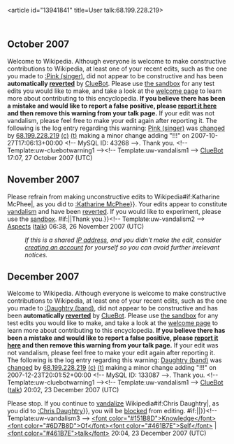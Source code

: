 <article id="13941841" title=User talk:68.199.228.219>
	<talkpage id="13941841" title="User talk:68.199.228.219">

== October 2007 ==
{{{icon|[[Image:Information.svg|left|25px]] }}}Welcome to Wikipedia. Although everyone is welcome to make constructive contributions to Wikipedia, at least one of your recent edits, such as the one you made to [[:Pink (singer)]], did not appear to be constructive and has been '''automatically [[Help:Reverting|reverted]]''' by [[User:ClueBot|ClueBot]].  Please use [[Wikipedia:Sandbox|the sandbox]] for any test edits you would like to make, and take a look at the [[Wikipedia:Introduction|welcome page]] to learn more about contributing to this encyclopedia. {{User:ClueBot/Tracker}} '''If you believe there has been a mistake and would like to report a false positive, please [[User:ClueBot/FalsePositives|report it here]] and then remove this warning from your talk page.'''  If your edit was not vandalism, please feel free to make your edit again after reporting it. The following is the log entry regarding this warning: [[Pink (singer)]] was [http://en.wikipedia.org/w/index.php?title=Pink+%28singer%29&amp;diff=167457115&amp;oldid=167454766 changed] by [[User:68.199.228.219|68.199.228.219]] [[Special:Contributions/68.199.228.219|(c)]] [[User talk:68.199.228.219|(t)]] making a minor change adding &quot;!!!&quot; on 2007-10-27T17:06:13+00:00 &lt;!-- MySQL ID: 43268 --&gt;. Thank you. &lt;!-- Template:uw-cluebotwarning1 --&gt;&lt;!-- Template:uw-vandalism1 --&gt; [[User:ClueBot|ClueBot]] 17:07, 27 October 2007 (UTC)

== November 2007 ==

{{{icon|[[Image:Information.svg|25px]] }}}Please refrain from making unconstructive edits to Wikipedia{{{{{subst|}}}#if:Katharine McPhee|, as you did to [[:Katharine McPhee]]}}. Your edits appear to constitute [[Wikipedia:Vandalism|vandalism]] and have been [[Help:Reverting|reverted]]. If you would like to experiment, please use the [[Wikipedia:Sandbox|sandbox]]. {{{{{subst|}}}#if:{{{2|}}}|{{{2}}}|Thank you.}}&lt;!-- Template:uw-vandalism2 --&gt; [[User:Aspects|Aspects]] ([[User talk:Aspects|talk]]) 06:38, 26 November 2007 (UTC)

:''If this is a shared [[IP address]], and you didn't make the edit, consider [[Wikipedia:Why create an account?|creating an account]] for yourself so you can avoid further irrelevant notices.''

== December 2007 ==
{{{icon|[[Image:Information.svg|left|25px]] }}}Welcome to Wikipedia. Although everyone is welcome to make constructive contributions to Wikipedia, at least one of your recent edits, such as the one you made to [[:Daughtry (band)]], did not appear to be constructive and has been '''automatically [[Help:Reverting|reverted]]''' by [[User:ClueBot|ClueBot]].  Please use [[Wikipedia:Sandbox|the sandbox]] for any test edits you would like to make, and take a look at the [[Wikipedia:Introduction|welcome page]] to learn more about contributing to this encyclopedia. {{User:ClueBot/Tracker}} '''If you believe there has been a mistake and would like to report a false positive, please [[User:ClueBot/FalsePositives|report it here]] and then remove this warning from your talk page.'''  If your edit was not vandalism, please feel free to make your edit again after reporting it. The following is the log entry regarding this warning: [[Daughtry (band)]] was [http://en.wikipedia.org/w/index.php?title=Daughtry+%28band%29&amp;diff=179829033&amp;oldid=179612113 changed] by [[User:68.199.228.219|68.199.228.219]] [[Special:Contributions/68.199.228.219|(c)]] [[User talk:68.199.228.219|(t)]] making a minor change adding &quot;!!!&quot; on 2007-12-23T20:01:52+00:00 &lt;!-- MySQL ID: 133087 --&gt;. Thank you. &lt;!-- Template:uw-cluebotwarning1 --&gt;&lt;!-- Template:uw-vandalism1 --&gt; [[User:ClueBot|ClueBot]] ([[User talk:ClueBot|talk]]) 20:02, 23 December 2007 (UTC)


{{{icon|[[Image:Nuvola apps important.svg|25px]] }}}Please stop. If you continue to [[Wikipedia:Vandalism|vandalize]] Wikipedia{{{{{subst|}}}#if:Chris Daughtry|, as you did to [[:Chris Daughtry]]}}, you will be [[Wikipedia:Blocking policy|blocked]] from editing. {{{{{subst|}}}#if:{{{2|}}}|{{{2}}}|}}&lt;!-- Template:uw-vandalism3 --&gt; [[User:KnowledgeOfSelf|&lt;font color=&quot;#151B8D&quot;&gt;Knowledge&lt;/font&gt;&lt;font color=&quot;#6D7B8D&quot;&gt;Of&lt;/font&gt;&lt;font color=&quot;#461B7E&quot;&gt;Self&lt;/font&gt;]] | [[User talk:KnowledgeOfSelf|&lt;font color=&quot;#461B7E&quot;&gt;talk&lt;/font&gt;]] 20:04, 23 December 2007 (UTC)
	</talkpage>
</article>